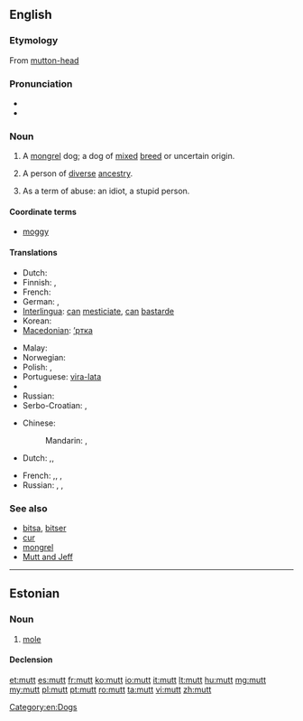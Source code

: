 {{also|mutt'}}
==English==

===Etymology===
From [[mutton-head]]

===Pronunciation===
* {{audio|en-us-mutt.ogg|Audio (US)}}
* {{rhymes|ʌt}}

===Noun===
{{en-noun}}

# A [[mongrel]] dog; a dog of [[mixed]] [[breed]] or uncertain origin.
# {{figuratively|sometimes|pejorative}} A person of [[diverse]] [[ancestry]].
# {{chiefly|US|slang}} As a term of abuse: an idiot, a stupid person.

====Coordinate terms====
* [[moggy]] {{qualifier|of a cat}}

====Translations====
{{trans-top|a mongrel dog}}
* Dutch: {{t+|nl|bastaard}}
* Finnish: {{t+|fi|rakki}}, {{t+|fi|piski}}
* French: {{t|fr|batard|m}}
* German: {{t-|de|Promenadenmischung|f}}, {{t-|de|Köter|m}}
* [[Interlingua]]: [[can]] [[mesticiar|mesticiate]], [[can]] [[bastarde]]
* Korean: {{t|ko|똥개|tr=ddong kae|sc=Kore}}
* [[Macedonian]]: [[’ртка]] {{f}}
{{trans-mid}}
* Malay: {{t|ms|anjing campuran}}
* Norwegian: {{t+|no|kjøter|m}}
* Polish: {{t+|pl|kundel}},  {{t|pl|mieszaniec}}
* Portuguese: [[vira-lata]] {{m}}
* {{trreq|Romanian}}
* Russian: {{t+|ru|дворняжка|f|tr=dvornjážka}}
* Serbo-Croatian: {{t|sh|mješanac}}, {{t|sh|džukela}}
{{trans-bottom}}

{{trans-top|a term of abuse}}
* Chinese:
*: Mandarin: {{t|zh|雜種|sc=Hani}}, {{t|zh|杂种|tr=zázhǒng|sc=Hani}}
* Dutch: {{t+|nl|halve gare}},{{t+|nl|idioot}}, {{t+|nl|domkop}}
{{trans-mid}}
* French: {{t+|fr|crétin|m}},{{t+|fr|imbécile|m}}, {{t+|fr|con|m}},{{t+|fr|corniaud|m}}
* Russian: {{t|ru|помесь|f|tr=pómesʹ|sc=Cyrl}}, {{t|ru|полукровка|m|f|tr=polukróvka|sc=Cyrl}}, {{t|ru|ублюдок|m|tr=ubljúdok|sc=Cyrl}}
{{trans-bottom}}

===See also===
* [[bitsa]], [[bitser]]
* [[cur]]
* [[mongrel]]
* [[Mutt and Jeff]]

[[Category:en:Dogs]]

----

==Estonian==

===Noun===
{{et-noun|muti|mutti}}

# [[mole]]

====Declension====
{{rfinfl|lang=et|type=declension}}

[[et:mutt]]
[[es:mutt]]
[[fr:mutt]]
[[ko:mutt]]
[[io:mutt]]
[[it:mutt]]
[[lt:mutt]]
[[hu:mutt]]
[[mg:mutt]]
[[my:mutt]]
[[pl:mutt]]
[[pt:mutt]]
[[ro:mutt]]
[[ta:mutt]]
[[vi:mutt]]
[[zh:mutt]]